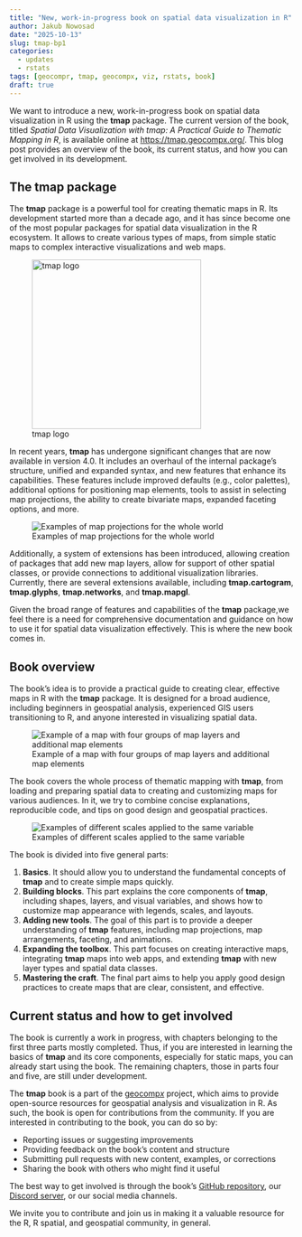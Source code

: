 ```yaml
---
title: "New, work-in-progress book on spatial data visualization in R"
author: Jakub Nowosad
date: "2025-10-13"
slug: tmap-bp1
categories:
  - updates
  - rstats
tags: [geocompr, tmap, geocompx, viz, rstats, book]
draft: true
---
```


We want to introduce a new, work-in-progress book on spatial data visualization in R using the **tmap** package. 
The current version of the book, titled *Spatial Data Visualization with tmap: A Practical Guide to Thematic Mapping in R*, is available online at [https://tmap.geocompx.org/](https://tmap.geocompx.org/).
This blog post provides an overview of the book, its current status, and how you can get involved in its development.

## The **tmap** package

The **tmap** package is a powerful tool for creating thematic maps in R.
Its development started more than a decade ago, and it has since become one of the most popular packages for spatial data visualization in the R ecosystem.
It allows to create various types of maps, from simple static maps to complex interactive visualizations and web maps.

![tmap logo](logo.png){width=300}

In recent years, **tmap** has undergone significant changes that are now available in version 4.0.
It includes an overhaul of the internal package's structure, unified and expanded syntax, and new features that enhance its capabilities.
These features include improved defaults (e.g., color palettes), additional options for positioning map elements, tools to assist in selecting map projections, the ability to create bivariate maps, expanded faceting options, and more.

![Examples of map projections for the whole world](fig-exprojs-1.png)
  
Additionally, a system of extensions has been introduced, allowing creation of packages that add new map layers, allow for support of other spatial classes, or provide connections to additional visualization libraries.
Currently, there are several extensions available, including **tmap.cartogram**, **tmap.glyphs**, **tmap.networks**, and **tmap.mapgl**.

Given the broad range of features and capabilities of the **tmap** package,we feel there is a need for comprehensive documentation and guidance on how to use it for spatial data visualization effectively.
This is where the new book comes in.

## Book overview

The book's idea is to provide a practical guide to creating clear, effective maps in R with the **tmap** package.
It is designed for a broad audience, including beginners in geospatial analysis, experienced GIS users transitioning to R, and anyone interested in visualizing spatial data.

![Example of a map with four groups of map layers and additional map elements](fig-rmap2-1.png)

The book covers the whole process of thematic mapping with **tmap**, from loading and preparing spatial data to creating and customizing maps for various audiences.
In it, we try to combine concise explanations, reproducible code, and tips on good design and geospatial practices.

![Examples of different scales applied to the same variable](fig-scales-1.png)

The book is divided into five general parts:

1. **Basics**. It should allow you to understand the fundamental concepts of **tmap** and to create simple maps quickly.
2. **Building blocks**. This part explains the core components of **tmap**, including shapes, layers, and visual variables, and shows how to customize map appearance with legends, scales, and layouts.
3. **Adding new tools**. The goal of this part is to provide a deeper understanding of **tmap** features, including map projections, map arrangements, faceting, and animations.
4. **Expanding the toolbox**. This part focuses on creating interactive maps, integrating **tmap** maps into web apps, and extending **tmap** with new layer types and spatial data classes.
5. **Mastering the craft**. The final part aims to help you apply good design practices to create maps that are clear, consistent, and effective.

## Current status and how to get involved

The book is currently a work in progress, with chapters belonging to the first three parts mostly completed.
Thus, if you are interested in learning the basics of **tmap** and its core components, especially for static maps, you can already start using the book.
The remaining chapters, those in parts four and five, are still under development.

The **tmap** book is a part of the [geocomp*x*](https://geocompx.org/) project, which aims to provide open-source resources for geospatial analysis and visualization in R.
As such, the book is open for contributions from the community.
If you are interested in contributing to the book, you can do so by:

- Reporting issues or suggesting improvements
- Providing feedback on the book's content and structure
- Submitting pull requests with new content, examples, or corrections
- Sharing the book with others who might find it useful

The best way to get involved is through the book's [GitHub repository](https://github.com/geocompx/tmap), our [Discord server](https://discord.gg/PMztXYgNxp), or our social media channels.

We invite you to contribute and join us in making it a valuable resource for the R, R spatial, and geospatial community, in general.